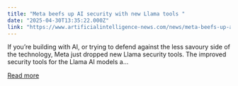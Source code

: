 ```yaml
---
title: "Meta beefs up AI security with new Llama tools "
date: "2025-04-30T13:35:22.000Z"
link: "https://www.artificialintelligence-news.com/news/meta-beefs-up-ai-security-new-llama-tools/"
---
```


If you&#8217;re building with AI, or trying to defend against the less savoury side of the technology, Meta just dropped new Llama security tools. The improved security tools for the Llama AI models a...

[Read more](https://www.artificialintelligence-news.com/news/meta-beefs-up-ai-security-new-llama-tools/)
